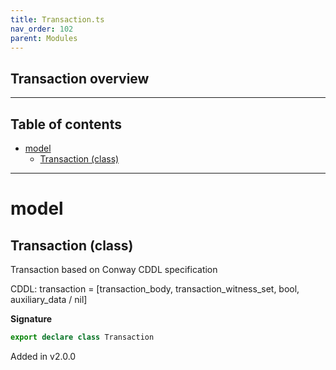```yaml
---
title: Transaction.ts
nav_order: 102
parent: Modules
---
```


## Transaction overview

---

<h2 className="text-delta">Table of contents</h2>

- [model](#model)
  - [Transaction (class)](#transaction-class)

---

# model

## Transaction (class)

Transaction based on Conway CDDL specification

CDDL: transaction =
[transaction_body, transaction_witness_set, bool, auxiliary_data / nil]

**Signature**

```ts
export declare class Transaction
```

Added in v2.0.0
